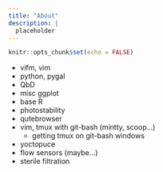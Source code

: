 ```yaml
---
title: "About"
description: |
  placeholder
---
```


```r
knitr::opts_chunk$set(echo = FALSE)
```

* vifm, vim
* python, pygal
* QbD
* misc ggplot
* base R
* photostability
* qutebrowser
* vim, tmux with git-bash (mintty, scoop...)
  - getting tmux on git-bash windows
* yoctopuce
* flow sensors (maybe...)
* sterile filtration
